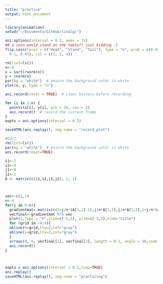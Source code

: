 ```yaml
---
title: "practice"
output: html_document
---
```


```r
library(animation)
setwd("~/Documents/GitHub/linalg/")
```

```r
ani.options(interval = 0.2, nmax = 15)
## a coin would stand on the table?? just kidding :)
flip.coin(faces = c("Head", "Stand", "Tail"), type = "n", prob = c(0.45, 
  0.1, 0.45), col = c(1, 2, 4))
```

```r
rm(list=ls())
n<-4
x = sort(rnorm(n))
y = rnorm(n)
par(bg = "white")  # ensure the background color is white
plot(x, y, type = "n")

ani.record(reset = TRUE)  # clear history before recording

for (i in 1:n) {
  points(x[i], y[i], pch = 19, cex = 2)
  ani.record()  # record the current frame
}
oopts = ani.options(interval = 0.2)

saveHTML(ani.replay(), img.name = "record_plot")

```

```r
#Edit
rm(list=ls())
par(bg = "white")  # ensure the background color is white
ani.record(reset=TRUE)

i1<-2
i2<-0
j1<-0
j2<-1
A <- matrix(c(i1,i2,j1,j2), 2, 2)



vec<-c(1,1)
n<-4
for(j in 0:n){
  gradientmat<-matrix(c(1+j/n*(A[1,1]-1),j/n*A[2,1],j/n*A[1,2],1+j/n*(A[2,2]-1)), 2, 2)
  vecfinal<-gradientmat %*% vec
  plot(1,type = "n",xlim=c(-5,5), ylim=c(-5,5),xlab="title")
  for (grid in -4:4){
  abline(h=grid,lty=2,col="gray")
  abline(v=grid,lty=2,col="gray")
  }
  arrows(0, 0, vecfinal[1], vecfinal[2], length = 0.1, angle = 30,code = 2,col="black")
  ani.record()
}



oopts = ani.options(interval = 0.2,loop=TRUE)
ani.replay()
saveHTML(ani.replay(), img.name = "practicing")

```


